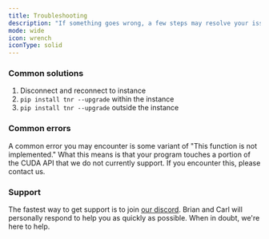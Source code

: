 ```yaml
---
title: Troubleshooting
description: "If something goes wrong, a few steps may resolve your issue."
mode: wide
icon: wrench
iconType: solid
---
```


### Common solutions

1.  Disconnect and reconnect to instance
2.  `pip install tnr --upgrade` within the instance
3.  `pip install tnr --upgrade` outside the instance

### Common errors

A common error you may encounter is some variant of "This function is not implemented." What this means is that your program touches a portion of the CUDA API that we do not currently support. If you encounter this, please contact us.

### Support

The fastest way to get support is to join [our discord](https://discord.gg/nwuETS9jJK). Brian and Carl will personally respond to help you as quickly as possible. When in doubt, we're here to help.
